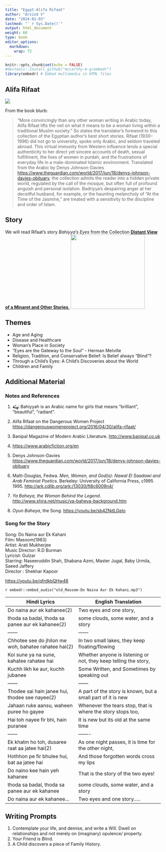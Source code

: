 ```yaml
---
title: "Egypt-Alifa Rifaat"
author: "Arvind V"
date: "2024-01-03"
lastmod: "` r Sys.Date()`"
output: html_document
weight: 60
type: book
editor_options: 
  markdown: 
    wrap: 72
---
```


```r
knitr::opts_chunk$set(echo = FALSE)
#devtools::install_github("mccarthy-m-g/embedr")
library(embedr) # Embed multimedia in HTML files
```

## Alifa Rifaat

![](AlifaRifaat.png)

From the book blurb:

> “More convincingly than any other woman writing in Arabic today, Alifa
> Rifaat lifts the veil on what it means to be a woman living within a
> traditional Muslim society.” So states the translator’s foreword to
> this collection of the Egyptian author’s best short stories. Rifaat
> (1930–1996) did not go to university, spoke only Arabic, and seldom
> traveled abroad. This virtual immunity from Western influence lends a
> special authenticity to her direct yet sincere accounts of death,
> sexual fulfillment, the lives of women in purdah, and the frustrations
> of everyday life in a male-dominated Islamic environment. Translated
> from the Arabic by Denys Johnson-Davies
> <https://www.theguardian.com/world/2017/jun/18/denys-johnson-davies-obituary>,
> the collection admits the reader into a hidden private world,
> regulated by the call of the mosque, but often full of profound
> anguish and personal isolation. Badriyya’s despairing anger at her
> deceitful husband, for example, or the haunting melancholy of “At the
> Time of the Jasmine,” are treated with a sensitivity to the discipline
> and order of Islam.

## Story

We will read Rifaat's story *Bahiyya's Eyes* from the Collection
<u>[**Distant View of a Minaret and Other
Stories**.](Distant%20View%20of%20a%20Minaret%20and%20Other%20Storie%20-%20Rifaat,%20Alifa.pdf)</u>
![](DistantView.jpeg){width="240"}

## Themes

-   Age and Aging
-   Disease and Healthcare
-   Woman's Place in Society
-   "Eyes are the Gateway to the Soul" - Herman Melville
-   Religion, Tradition, and Conservative Belief: Is Belief always
    "Blind"?
-   Through a Child's Eyes: A Child's Discoveries about the World
-   Children and Family

## Additional Material

### Notes and References

1.  بَهِيّ**ة** Bahiyyah is an Arabic name for girls that means
    “brilliant”, “beautiful”, “radiant”.

2.  Alifa Rifaat on the Dangerous Women Project
    <u><https://dangerouswomenproject.org/2016/04/30/alifa-rifaat/></u>

3.  Banipal Magazine of Modern Arabic Literature.
    <u><http://www.banipal.co.uk></u>

4.  <u><https://www.arabicfiction.org/en></u>

5.  Denys Johnson-Davies
    <u><https://www.theguardian.com/world/2017/jun/18/denys-johnson-davies-obituary></u>

6.  Malti-Douglas, Fedwa. *Men, Women, and God(s): Nawal El Saadawi and
    Arab Feminist Poetics*. Berkeley: University of California Press,
    c1995 1995. <u><http://ark.cdlib.org/ark:/13030/ft8c6009n4/></u>

7.  *Ya Baheya, the Woman Behind the Legend*.
    <u><http://www.shira.net/music/ya-baheya-background.htm></u>

8.  *Oyun Baheya*, the Song. <u><https://youtu.be/sb4ZNdLGeIo></u>

### Song for the Story

Song: Do Naina aur Ek Kahani\
Film: Masoom(1983)\
Artist: Arati Mukherjee\
Music Director: R.D Burman\
Lyricist: Gulzar\
Starring: Naseeruddin Shah, Shabana Azmi, Master Jugal, Baby Urmila,
Saeed Jaffery\
Director : Shekhar Kapoor\

<u><https://youtu.be/qfrdkbQHw48></u>

`r embedr::embed_audio("old_Masoom-Do Naina Aur Ek Kahani.mp3")`

| Hindi Lyrics                                         | English Translation                                              |
|---------------------------------|---------------------------------------|
| Do naina aur ek kahanee(2)                           | Two eyes and one story,                                          |
| thoda sa badal, thoda sa panee aur ek kahanee(2)     | some clouds, some water, and a story                             |
| ------                                               | ------                                                           |
| Chhotee see do jhilon me woh, bahatee rahatee hai(2) | In two small lakes, they keep floating/flowing                   |
| Koi sune ya na sune, kahatee rahatee hai             | Whether anyone is listening or not, they keep telling the story, |
| Kuchh likh ke aur, kuchh jubanee                     | Some Written, and Sometimes by speaking out                      |
| ------                                               | ------                                                           |
| Thodee sai hain janee hui, thodee see nayee(2)       | A part of the story is known, but a small part of it is new      |
| Jahaan ruke aansu, waheen puree ho gayee             | Whenever the tears stop, that is where the story stops too,      |
| Hai toh nayee fir bhi, hain puranee                  | It is new but its old at the same time                           |
| ------                                               | -------                                                          |
| Ek khatm ho toh, dusaree raat aa jatee hai(2)        | As one night passes, it is time for the other night,             |
| Hothhon pe fir bhulee hui, bat aa jatee hai          | And those forgotten words cross my lips                          |
| Do naino kee hain yeh kahanee                        | That is the story of the two eyes!                               |
| thoda sa badal, thoda sa panee aur ek kahanee        | some clouds, some water, and a story                             |
| Do naina aur ek kahanee...                           | Two eyes and one story.....                                      |

## Writing Prompts

1.  Contemplate your life, and demise, and write a Will. Dwell on
    relationships and not merely on (imaginary) opulence/ property.
2.  Your Friend is Blind.
3.  A Child discovers a piece of Family History.

